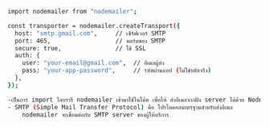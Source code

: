 ```bash
import nodemailer from "nodemailer";

const transporter = nodemailer.createTransport({
  host: "smtp.gmail.com",     // เซิร์ฟเวอร์ SMTP
  port: 465,                  // พอร์ตของ SMTP
  secure: true,               // ใช้ SSL
  auth: {
    user: "your-email@gmail.com",  // อีเมลผู้ส่ง
    pass: "your-app-password",     // รหัสผ่านแอป (ไม่ใช่รหัสจริง)
  },
});

-เป็นการ import ไลบรารี nodemailer เข้ามาใช้ในโค้ด เพื่อให้ ส่งอีเมลจากฝั่ง server ได้ด้วย Node.js
- SMTP (Simple Mail Transfer Protocol) คือ โปรโตคอลมาตรฐานสำหรับส่งอีเมล
    nodemailer จะเชื่อมต่อกับ SMTP server ของผู้ให้บริการ
